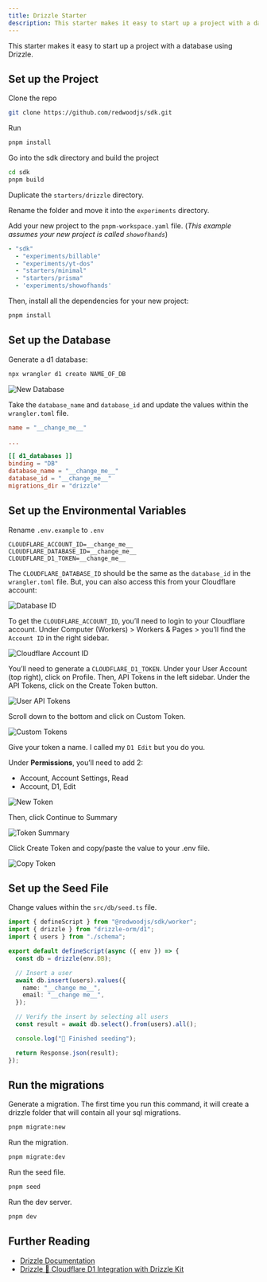 ```yaml
---
title: Drizzle Starter
description: This starter makes it easy to start up a project with a database using Drizzle.
---
```


This starter makes it easy to start up a project with a database using Drizzle.

## Set up the Project

Clone the repo

```bash
git clone https://github.com/redwoodjs/sdk.git
```

Run

```bash
pnpm install
```

Go into the sdk directory and build the project

```bash
cd sdk
pnpm build
```

Duplicate the `starters/drizzle` directory.

Rename the folder and move it into the `experiments` directory.

Add your new project to the `pnpm-workspace.yaml` file. (_This example assumes your new project is called `showofhands`_)

```yaml
- "sdk"
  - "experiments/billable"
  - "experiments/yt-dos"
  - "starters/minimal"
  - "starters/prisma"
  - 'experiments/showofhands'
```

Then, install all the dependencies for your new project:

```bash
pnpm install
```

## Set up the Database
Generate a d1 database:

```bash
npx wrangler d1 create NAME_OF_DB
```

![New Database](./images/drizzle/new-db.png)

Take the `database_name` and `database_id` and update the values within the `wrangler.toml` file.

```toml
name = "__change_me__"

...

[[ d1_databases ]]
binding = "DB"
database_name = "__change_me__"
database_id = "__change_me__"
migrations_dir = "drizzle"
```

## Set up the Environmental Variables

Rename `.env.example` to `.env`

```text
CLOUDFLARE_ACCOUNT_ID=__change_me__
CLOUDFLARE_DATABASE_ID=__change_me__
CLOUDFLARE_D1_TOKEN=__change_me__
```

The `CLOUDFLARE_DATABASE_ID` should be the same as the `database_id` in the `wrangler.toml` file. But, you can also access this from your Cloudflare account:

![Database ID](./images/drizzle/new-db.png)

To get the `CLOUDFLARE_ACCOUNT_ID`, you’ll need to login to your Cloudflare account. Under Computer (Workers) > Workers & Pages > you’ll find the `Account ID` in the right sidebar.

![Cloudflare Account ID](./images/drizzle/cloudflare-account-id.png)

You’ll need to generate a `CLOUDFLARE_D1_TOKEN`. Under your User Account (top right), click on Profile. Then, API Tokens in the left sidebar. Under the API Tokens, click on the Create Token button.

![User API Tokens](./images/drizzle/cloudflare-user-api-tokens.png)

Scroll down to the bottom and click on Custom Token.

![Custom Tokens](./images/drizzle/cloudflare-custom-tokens.png)

Give your token a name. I called my `D1 Edit` but you do you.

Under **Permissions**, you’ll need to add 2:

- Account, Account Settings, Read
- Account, D1, Edit

![New Token](./images/drizzle/cloudflare-new-token.png)

Then, click Continue to Summary

![Token Summary](./images/drizzle/cloudflare-token-summary.png)

Click Create Token and copy/paste the value to your .env file.

![Copy Token](./images/drizzle/cloudflare-copy-token.png)

## Set up the Seed File
Change values within the `src/db/seed.ts` file.

```ts
import { defineScript } from "@redwoodjs/sdk/worker";
import { drizzle } from "drizzle-orm/d1";
import { users } from "./schema";

export default defineScript(async ({ env }) => {
  const db = drizzle(env.DB);

  // Insert a user
  await db.insert(users).values({
    name: "__change me__",
    email: "__change me__",
  });

  // Verify the insert by selecting all users
  const result = await db.select().from(users).all();

  console.log("🌱 Finished seeding");

  return Response.json(result);
});
```

## Run the migrations

Generate a migration. The first time you run this command, it will create a drizzle folder that will contain all your sql migrations.

```bash
pnpm migrate:new
```

Run the migration.

```bash
pnpm migrate:dev
```

Run the seed file.

```bash
pnpm seed
```

Run the dev server.

```bash
pnpm dev
```

## Further Reading

- [Drizzle Documentation](https://orm.drizzle.team/)
- [Drizzle 🤝 Cloudflare D1 Integration with Drizzle Kit](https://orm.drizzle.team/docs/guides/d1-http-with-drizzle-kit)
